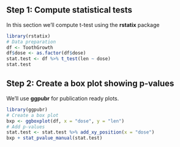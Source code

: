 ## Step 1: Compute statistical tests

In this section we'll compute t-test using the **rstatix** package

   
```r
library(rstatix)
# Data preparation
df <- ToothGrowth
df$dose <- as.factor(df$dose)
stat.test <- df %>% t_test(len ~ dose)
stat.test
```


## Step 2: Create a box plot showing p-values

We'll use **ggpubr** for publication ready plots.
   
   
```r
library(ggpubr)
# Create a box plot
bxp <- ggboxplot(df, x = "dose", y = "len")
# Add p-values
stat.test <- stat.test %>% add_xy_position(x = "dose")
bxp + stat_pvalue_manual(stat.test)
```
